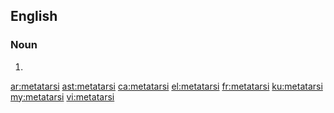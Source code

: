 ==English==

===Noun===
{{head|en|plural}}

# {{plural of|metatarsus|lang=en}}

[[ar:metatarsi]]
[[ast:metatarsi]]
[[ca:metatarsi]]
[[el:metatarsi]]
[[fr:metatarsi]]
[[ku:metatarsi]]
[[my:metatarsi]]
[[vi:metatarsi]]